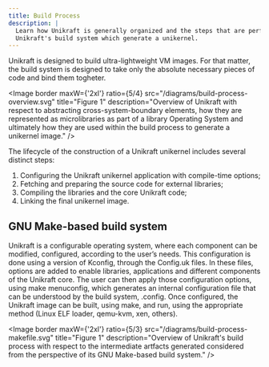 ```yaml
---
title: Build Process
description: |
  Learn how Unikraft is generally organized and the steps that are performed by 
  Unikraft's build system which generate a unikernel.
---
```


Unikraft is designed to build ultra-lightweight VM images.  For that matter, the
build system is designed to take only the absolute necessary pieces of code and
bind them togheter.

<Image
  border
  maxW={'2xl'}
  ratio={5/4}
  src="/diagrams/build-process-overview.svg"
  title="Figure 1"
  description="Overview of Unikraft with respect to abstracting
  cross-system-boundary elements, how they are represented as microlibraries as
  part of a library Operating System and ultimately how they are used within
  the build process to generate a unikernel image."
/>

The lifecycle of the construction of a Unikraft unikernel includes several
distinct steps:

1. Configuring the Unikraft unikernel application with compile-time options;
2. Fetching and preparing the source code for external libraries;
3. Compiling the libraries and the core Unikraft code;
4. Linking the final unikernel image.

## GNU Make-based build system

Unikraft is a configurable operating system, where each component can be
modified, configured, according to the user’s needs. This configuration is done
using a version of Kconfig, through the Config.uk files. In these files, options
are added to enable libraries, applications and different components of the
Unikraft core. The user can then apply those configuration options, using make
menuconfig, which generates an internal configuration file that can be
understood by the build system, .config. Once configured, the Unikraft image can
be built, using make, and run, using the appropriate method (Linux ELF loader,
qemu-kvm, xen, others).

<Image
  border
  maxW={'2xl'}
  ratio={5/3}
  src="/diagrams/build-process-makefile.svg"
  title="Figure 1"
  description="Overview of Unikraft's build process with respect to the
  intermediate artfacts generated considered from the perspective of its GNU
  Make-based build system."
/>